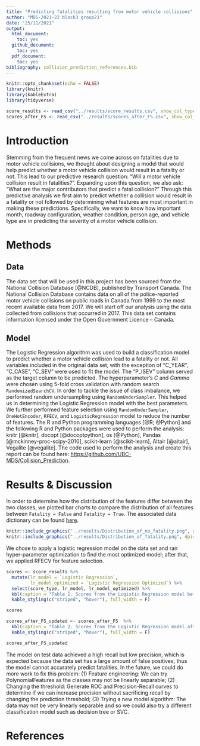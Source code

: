 ```yaml
---
title: "Predicting fatalities resulting from motor vehicle collisions"
author: "MDS-2021-22 block3 group21"
date: "25/11/2021"
output:
  html_document:
    toc: yes
  github_document:
    toc: yes
  pdf_document:
    toc: yes
bibliography: collision_prediction_references.bib
---
```


```r
knitr::opts_chunk$set(echo = FALSE)
library(knitr)
library(kableExtra)
library(tidyverse)
```

```r
score_results <- read_csv("../results/score_results.csv", show_col_types = FALSE)
scores_after_FS <- read_csv("../results/scores_after_FS.csv", show_col_types = FALSE)
```

# Introduction

Stemming from the frequent news we come across on fatalities due to motor vehicle collisions, we thought about designing a model that would help predict whether a motor vehicle collision would result in a fatality or not. This lead to our predictive research question: "Will a motor vehicle collision result in fatalities?". Expanding upon this question, we also ask: "What are the major contributors that predict a fatal collision?" Through this predictive analysis we first aim to predict whether a collision would result in a fatality or not followed by determining what features are most important in making these predictions. Specifically, we want to know how important month, roadway configuration, weather condition, person age, and vehicle type are in predicting the severity of a motor vehicle collision.

# Methods
## Data
The data set that will be used in this project has been sourced from the National Collision Database [@NCDB], published by Transport Canada. The National Collision Database contains data on all of the police-reported motor vehicle collisions on public roads in Canada from 1999 to the most recent available data from 2017. We will start off our analysis using the data collected from collisions that occurred in 2017. This data set contains information licensed under the Open Government Licence – Canada.

## Model
The Logistic Regression algorithm was used to build a classification model to predict whether a motor vehicle collision lead to a fatality or not. All variables included in the original data set, with the exception of "C_YEAR", "C_CASE", "C_SEV" were used to fit the model. The "P_ISEV" column served as the target column to be predicted. The hyperparameter's $C$ and $Gamma$ were chosen using 5-fold cross validation with random search `RandomizedSearchCV`. In order to tackle the issue of class imbalance, we performed random undersampling using `RandomUnderSampler`. This helped us in determining the Logistic Regression model with the best parameters. We further performed feature selection using `RandomUnderSampler`, `OneHotEncoder`, `RFECV`, and `LogisticRegression` model to reduce the number of features. The R and Python programming languages [@R; @Python] and the following R and Python packages were used to perform the analysis: knitr [@knitr], docopt [@docoptpython], os [@Python], Pandas [@mckinney-proc-scipy-2010], scikit-learn [@scikit-learn], Altair [@altair], Vegalite [@vegalite]. The code used to perform the analysis and create this report can be found here: <https://github.com/UBC-MDS/Collision_Prediction>.

# Results & Discussion
In order to determine how the distribution of the features differ between the two classes, we plotted bar charts to compare the distribution of all features between `Fatality = False` and `Fatality = True`. The associated data dictionary can be found [here](https://open.canada.ca/data/en/dataset/1eb9eba7-71d1-4b30-9fb1-30cbdab7e63a/resource/09b74afc-2745-4382-8a02-3e256c4b28fd).

```r
knitr::include_graphics("../results/Distribution_of_no_fatality.png", dpi=100)
knitr::include_graphics("../results/Distribution_of_fatality.png", dpi=100)
```

We chose to apply a logistic regression model on the data set and ran hyper-parameter optimization to find the most optimized model; after that, we applied RFECV for feature selection.

```r
scores <- score_results %>% 
  mutate(lr_model = `Logistic Regression`,
         lr_model_optimized = `Logistic Regression Optimized`) %>%
  select(score_type, lr_model, lr_model_optimized) %>%
  kbl(caption = "Table 1. Scores from the Logistic Regression model before and after optimization") %>%
  kable_styling(c("striped", "hover"), full_width = F)

scores
```

```r
scores_after_FS_updated <- scores_after_FS  %>%
  kbl(caption = "Table 2. Scores from the Logistic Regression model after feature selection using RFECV") %>%
  kable_styling(c("striped", "hover"), full_width = F)

scores_after_FS_updated
```

The model on test data achieved a high recall but low precision, which is expected because the data set has a large amount of false positives, thus the model cannot accurately predict fatalities. In the future, we could do more work to fix this problem: (1) Feature engineering: We can try PolynomialFeatures as the classes may not be linearly separable; (2) Changing the threshold: Generate ROC and Precision-Recall curves to determine if we can increase precision without sacrificing recall by changing the prediction threshold; (3) Trying a new model algorithm: The data may not be very linearly separable and so we could also try a different classification model such as decision tree or SVC.

# References